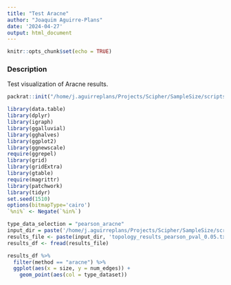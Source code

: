 ```yaml
---
title: "Test Aracne"
author: "Joaquim Aguirre-Plans"
date: '2024-04-27'
output: html_document
---
```


```r
knitr::opts_chunk$set(echo = TRUE)
```

### Description

Test visualization of Aracne results.

```r
packrat::init("/home/j.aguirreplans/Projects/Scipher/SampleSize/scripts/SampleSizeR")
```

```r
library(data.table)
library(dplyr)
library(igraph)
library(ggalluvial)
library(gghalves)
library(ggplot2)
library(ggnewscale)
require(ggrepel)
library(grid)
library(gridExtra)
library(gtable)
require(magrittr)
library(patchwork)
library(tidyr)
set.seed(1510)
options(bitmapType='cairo')
`%ni%` <- Negate(`%in%`)
```

```r
type_data_selection = "pearson_aracne"
input_dir = paste('/home/j.aguirreplans/Projects/Scipher/SampleSize/scripts/SampleSizeShiny/data/example_', type_data_selection, sep = '')
results_file <- paste(input_dir, 'topology_results_pearson_pval_0.05.txt', sep = "/")
results_df <- fread(results_file)
```

```r
results_df %>%
  filter(method == "aracne") %>%
  ggplot(aes(x = size, y = num_edges)) +
    geom_point(aes(col = type_dataset))
```
